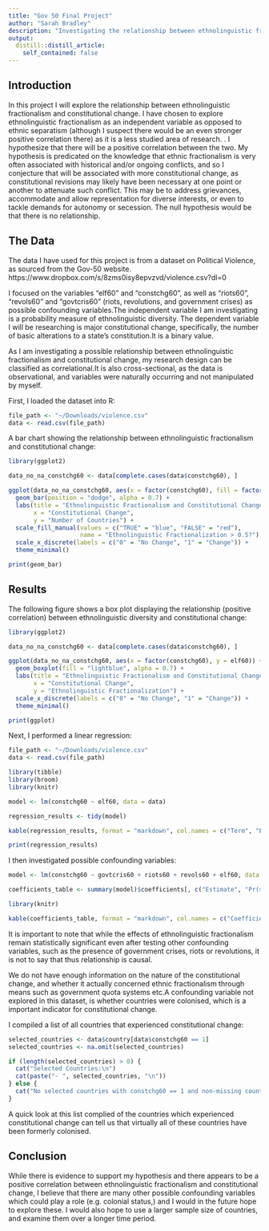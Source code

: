 ```yaml
---
title: "Gov 50 Final Project"
author: "Sarah Bradley"
description: "Investigating the relationship between ethnolinguistic fractionalism and constitutional change"
output:
  distill::distill_article:
    self_contained: false
---
```




## Introduction

In this project I will explore the relationship between ethnolinguistic fractionalism and constitutional change. I have chosen to explore ethnolinguistic fractionalism as an independent variable as opposed to ethnic separatism (although I suspect there would be an even stronger positive correlation there) as it is a less studied area of research. . I hypothesize that there will be a positive correlation between the two. My hypothesis is predicated on the knowledge that ethnic fractionalism is very often associated with historical and/or ongoing conflicts, and so I conjecture that will be associated with more constitutional change, as constitutional revisions may likely have been necessary at one point or another to attenuate such conflict. This may be to address grievances, accommodate and allow representation for diverse interests, or even to tackle demands for autonomy or secession. The null hypothesis would be that there is no relationship.

## The Data
The data I have used for this project is from a dataset on Political Violence, as sourced from the Gov-50 website. https://www.dropbox.com/s/8zms0isy8epvzvd/violence.csv?dl=0

I focused on the variables "elf60" and "constchg60", as well as "riots60", "revols60" and "govtcris60" (riots, revolutions, and government crises) as possible confounding variables.The independent variable I am investigating is a probability measure of ethnolinguistic diversity. The dependent variable I will be researching is major constitutional change, specifically, the number of basic alterations to a state's constitution.It is a binary value. 

As I am investigating a possible relationship between ethnolinguistic fractionalism and constitutional change, my research design can be classified as correlational.It is also cross-sectional, as the data is observational, and variables were naturally occurring and not manipulated by myself. 

First, I loaded the dataset into R:

```r
file_path <- "~/Downloads/violence.csv"
data <- read.csv(file_path)
```

A bar chart showing the relationship between ethnolinguistic fractionalism and constitutional change:

```r
library(ggplot2)

data_no_na_constchg60 <- data[complete.cases(data$constchg60), ]

ggplot(data_no_na_constchg60, aes(x = factor(constchg60), fill = factor(elf60 >= 0.5))) +
  geom_bar(position = "dodge", alpha = 0.7) +
  labs(title = "Ethnolinguistic Fractionalism and Constitutional Change",
       x = "Constitutional Change",
       y = "Number of Countries") +
  scale_fill_manual(values = c("TRUE" = "blue", "FALSE" = "red"), 
                    name = "Ethnolinguistic Fractionalization > 0.5?") +
  scale_x_discrete(labels = c("0" = "No Change", "1" = "Change")) +
  theme_minimal()

print(geom_bar)
```


## Results

The following figure shows a box plot displaying the relationship (positive correlation) between ethnolinguistic diversity and constitutional change:

```r
library(ggplot2)

data_no_na_constchg60 <- data[complete.cases(data$constchg60), ]

ggplot(data_no_na_constchg60, aes(x = factor(constchg60), y = elf60)) +
  geom_boxplot(fill = "lightblue", alpha = 0.7) +
  labs(title = "Ethnolinguistic Fractionalism and Constitutional Change",
       x = "Constitutional Change",
       y = "Ethnolinguistic Fractionalization") +
  scale_x_discrete(labels = c("0" = "No Change", "1" = "Change")) +
  theme_minimal()

print(ggplot)

```

Next, I performed a linear regression:

```r
file_path <- "~/Downloads/violence.csv"
data <- read.csv(file_path)

library(tibble)
library(broom)
library(knitr)

model <- lm(constchg60 ~ elf60, data = data)

regression_results <- tidy(model)

kable(regression_results, format = "markdown", col.names = c("Term", "Estimate", "Std. Error", "t value", "Pr(>|t|)"))

print(regression_results)

```

I then investigated possible confounding variables:

```r

model <- lm(constchg60 ~ govtcris60 + riots60 + revols60 + elf60, data = data)

coefficients_table <- summary(model)$coefficients[, c("Estimate", "Pr(>|t|)")]

library(knitr)

kable(coefficients_table, format = "markdown", col.names = c("Coefficient", "P-value"))


```

It is important to note that while the effects of ethnolinguistic fractionalism remain statistically significant even after testing other confounding variables, such as the presence of government crises, riots or revolutions, it is not to say that thus relationship is causal. 

We do not have enough information on the nature of the constitutional change, and whether it actually concerned ethnic fractionalism through means such as government quota systems etc.A confounding variable not explored in this dataset, is whether countries were colonised, which is a important indicator for constitutional change. 


I compiled a list of all countries that experienced constitutional change:

```r
selected_countries <- data$country[data$constchg60 == 1]
selected_countries <- na.omit(selected_countries)

if (length(selected_countries) > 0) {
  cat("Selected Countries:\n")
  cat(paste("- ", selected_countries, "\n"))
} else {
  cat("No selected countries with constchg60 == 1 and non-missing country values.\n")
}

```

A quick look at this list complied of the countries which experienced constitutional change can tell us that virtually all of these countries have been formerly colonised.



## Conclusion

While there is evidence to support my hypothesis and there appears to be a positive correlation between ethnolinguistic fractionalism and constitutional change, I believe that there are many other possible confounding variables which could play a role (e.g. colonial status,) and I would in the future hope to explore these. I would also hope to use a larger sample size of countries, and examine them over a longer time period. 
